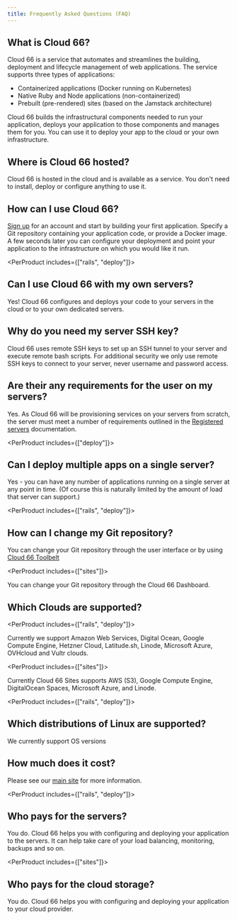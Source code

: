 ```yaml
---
title: Frequently Asked Questions (FAQ)
---
```


## What is Cloud 66?

Cloud 66 is a service that automates and streamlines the building, deployment and lifecycle management of web applications. The service supports three types of applications:

* Containerized applications (Docker running on Kubernetes)
* Native Ruby and Node applications (non-containerized)
* Prebuilt (pre-rendered) sites (based on the Jamstack architecture)

Cloud 66 builds the infrastructural components needed to run your application, deploys your application to those components and manages them for you. You can use it to deploy your app to the cloud or your own infrastructure.

## Where is Cloud 66 hosted?

Cloud 66 is hosted in the cloud and is available as a service. You don't need to install, deploy or configure anything to use it.

## How can I use Cloud 66?

[Sign up](https://app.cloud66.com/users/sign_up) for an account and start by building your first application. Specify a Git repository containing your application code, or provide a Docker image. A few seconds later you can configure your deployment and point your application to the infrastructure on which you would like it run.

<PerProduct includes={["rails", "deploy"]}>

## Can I use Cloud 66 with my own servers?

Yes! Cloud 66 configures and deploys your code to your servers in the cloud or to your own dedicated servers.

## Why do you need my server SSH key?

Cloud 66 uses remote SSH keys to set up an SSH tunnel to your server and execute remote bash scripts. For additional security we only use remote SSH keys to connect to your server, never username and password access.

## Are their any requirements for the user on my servers?

Yes. As Cloud 66 will be provisioning services on your servers from scratch, the server must meet a number of requirements outlined in the [Registered servers](/:product/:version?/servers/registered-servers) documentation.

</PerProduct>

<PerProduct includes={["deploy"]}>

## Can I deploy multiple apps on a single server?

Yes - you can have any number of applications running on a single server at any point in time. (Of course this is naturally limited by the amount of load that server can support.)

</PerProduct>

<PerProduct includes={["rails", "deploy"]}>

## How can I change my Git repository?

You can change your Git repository through the user interface or by using [Cloud 66 Toolbelt](/:product/:version?/toolbelt/using-cloud66-toolbelt)

</PerProduct>

<PerProduct includes={["sites"]}>

You can change your Git repository through the Cloud 66 Dashboard.

</PerProduct>

## Which Clouds are supported?

<PerProduct includes={["rails", "deploy"]}>

Currently we support Amazon Web Services, Digital Ocean, Google Compute Engine, Hetzner Cloud, Latitude.sh, Linode, Microsoft Azure, OVHcloud and Vultr clouds.

</PerProduct>

<PerProduct includes={["sites"]}>

Currently Cloud 66 Sites supports AWS (S3), Google Compute Engine, DigitalOcean Spaces, Microsoft Azure, and Linode.

</PerProduct>


<PerProduct includes={["rails", "deploy"]}>

## Which distributions of Linux are supported?

We currently support OS versions <OperatingSystemsWrapper humanReadable={true}/>

</PerProduct>

## How much does it cost?

Please see our [main site](https://www.cloud66.com/) for more information.

<PerProduct includes={["rails", "deploy"]}>

## Who pays for the servers?

You do. Cloud 66 helps you with configuring and deploying your application to the servers. It can help take care of your load balancing, monitoring, backups and so on.

</PerProduct>

<PerProduct includes={["sites"]}>

## Who pays for the cloud storage?

You do. Cloud 66 helps you with configuring and deploying your application to your cloud provider.

</PerProduct>

